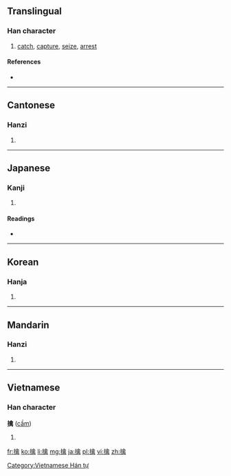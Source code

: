 ==Translingual==

===Han character===
{{Han char|rn=64|rad=手|as=13|sn=16|four=5802<sub>7</sub>|canj=手人卜月 (QOYB)}}

# [[catch]], [[capture]], [[seize]], [[arrest]]

====References====
* {{Han ref|kx=0458.250|dkj=12816|dj=0807.130|hdz=31961.020|uh=64D2|ud=25810|bh=BEE0|bd=48864}}

----

==Cantonese==

===Hanzi===
{{yue-hanzi|jyut=|y=kam4}}

# {{defn|lang=yue|sort=手13}}

----

==Japanese==

===Kanji===
{{ja-kanji|grade=|rs=手13}}

# {{defn|lang=ja|sort=手13}}

====Readings====
* {{ja-readings|on=[[きん]] (kin)|kun=[[とらえる]] (toraeru), [[とりこ]] (toriko)}}

----

==Korean==

===Hanja===
{{ko-hanja|hangeul=금|eumhun=|rv=geum|mr=kŭm|y=kum}}

# {{defn|lang=ko|sort=手13}}

----

==Mandarin==

===Hanzi===
{{cmn-hanzi|pin=[[dàn]] ([[dan4]]), [[qín]] ([[qin2]])|wg=tan<sup>4</sup>, ch'in<sup>2</sup>}}

# {{defn|lang=cmn|sort=手13}}

----

==Vietnamese==

===Han character===
'''擒''' ([[cầm]])

# {{defn|lang=vi}}

[[Category:Vietnamese Hán tự]]

[[fr:擒]]
[[ko:擒]]
[[li:擒]]
[[mg:擒]]
[[ja:擒]]
[[pl:擒]]
[[vi:擒]]
[[zh:擒]]